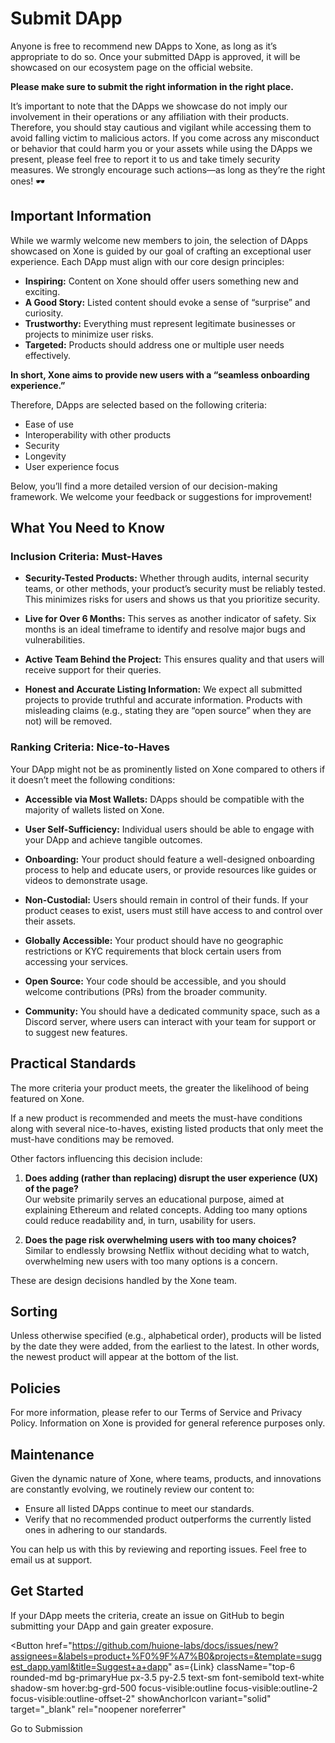 
# Submit DApp

Anyone is free to recommend new DApps to Xone, as long as it’s appropriate to do so. Once your submitted DApp is approved, it will be showcased on our ecosystem page on the official website.

**Please make sure to submit the right information in the right place.**

<Callout type="warning" emoji="⚠️">
  It’s important to note that the DApps we showcase do not imply our involvement in their operations or any affiliation with their products. Therefore, you should stay cautious and vigilant while accessing them to avoid falling victim to malicious actors.
  If you come across any misconduct or behavior that could harm you or your assets while using the DApps we present, please feel free to report it to us and take timely security measures. We strongly encourage such actions—as long as they’re the right ones! 🕶️
</Callout>

## Important Information

While we warmly welcome new members to join, the selection of DApps showcased on Xone is guided by our goal of crafting an exceptional user experience. Each DApp must align with our core design principles:

- **Inspiring:** Content on Xone should offer users something new and exciting.  
- **A Good Story:** Listed content should evoke a sense of “surprise” and curiosity.  
- **Trustworthy:** Everything must represent legitimate businesses or projects to minimize user risks.  
- **Targeted:** Products should address one or multiple user needs effectively.  

**In short, Xone aims to provide new users with a “seamless onboarding experience.”**  

Therefore, DApps are selected based on the following criteria:  

- Ease of use  
- Interoperability with other products  
- Security  
- Longevity  
- User experience focus  

Below, you’ll find a more detailed version of our decision-making framework. We welcome your feedback or suggestions for improvement!

## What You Need to Know  

### Inclusion Criteria: Must-Haves

- **Security-Tested Products:** Whether through audits, internal security teams, or other methods, your product’s security must be reliably tested. This minimizes risks for users and shows us that you prioritize security.  

- **Live for Over 6 Months:** This serves as another indicator of safety. Six months is an ideal timeframe to identify and resolve major bugs and vulnerabilities.  

- **Active Team Behind the Project:** This ensures quality and that users will receive support for their queries.  

- **Honest and Accurate Listing Information:** We expect all submitted projects to provide truthful and accurate information. Products with misleading claims (e.g., stating they are “open source” when they are not) will be removed.  

### Ranking Criteria: Nice-to-Haves 

Your DApp might not be as prominently listed on Xone compared to others if it doesn’t meet the following conditions:  

- **Accessible via Most Wallets:** DApps should be compatible with the majority of wallets listed on Xone.  

- **User Self-Sufficiency:** Individual users should be able to engage with your DApp and achieve tangible outcomes.  

- **Onboarding:** Your product should feature a well-designed onboarding process to help and educate users, or provide resources like guides or videos to demonstrate usage.  

- **Non-Custodial:** Users should remain in control of their funds. If your product ceases to exist, users must still have access to and control over their assets.  

- **Globally Accessible:** Your product should have no geographic restrictions or KYC requirements that block certain users from accessing your services.  

- **Open Source:** Your code should be accessible, and you should welcome contributions (PRs) from the broader community.  

- **Community:** You should have a dedicated community space, such as a Discord server, where users can interact with your team for support or to suggest new features.  

## Practical Standards

The more criteria your product meets, the greater the likelihood of being featured on Xone.

If a new product is recommended and meets the must-have conditions along with several nice-to-haves, existing listed products that only meet the must-have conditions may be removed.

Other factors influencing this decision include:  

1. **Does adding (rather than replacing) disrupt the user experience (UX) of the page?**  
   Our website primarily serves an educational purpose, aimed at explaining Ethereum and related concepts. Adding too many options could reduce readability and, in turn, usability for users.  

2. **Does the page risk overwhelming users with too many choices?**  
   Similar to endlessly browsing Netflix without deciding what to watch, overwhelming new users with too many options is a concern.  

These are design decisions handled by the Xone team.  

## Sorting  

Unless otherwise specified (e.g., alphabetical order), products will be listed by the date they were added, from the earliest to the latest. In other words, the newest product will appear at the bottom of the list.  

## Policies  

For more information, please refer to our <Link className='text-primaryHue' isExternal showAnchorIcon href="/study/service">Terms of Service</Link> and <Link className='text-primaryHue' isExternal showAnchorIcon href="/study/privacy">Privacy Policy</Link>. Information on Xone is provided for general reference purposes only.  

## Maintenance

Given the dynamic nature of Xone, where teams, products, and innovations are constantly evolving, we routinely review our content to:  

- Ensure all listed DApps continue to meet our standards.  
- Verify that no recommended product outperforms the currently listed ones in adhering to our standards.  

You can help us with this by reviewing and reporting issues. Feel free to email us at <Link className='text-primaryHue' isExternal showAnchorIcon href="mailto:support@xone.plus">support</Link>.

## Get Started  

If your DApp meets the criteria, create an issue on GitHub to begin submitting your DApp and gain greater exposure.  

<Button
  href="https://github.com/huione-labs/docs/issues/new?assignees=&labels=product+%F0%9F%A7%B0&projects=&template=suggest_dapp.yaml&title=Suggest+a+dapp"
  as={Link}
  className="top-6 rounded-md bg-primaryHue px-3.5 py-2.5 text-sm font-semibold text-white shadow-sm hover:bg-grd-500 focus-visible:outline focus-visible:outline-2 focus-visible:outline-offset-2"
  showAnchorIcon
  variant="solid"
  target="_blank"
  rel="noopener noreferrer"
>
  Go to Submission
</Button>
